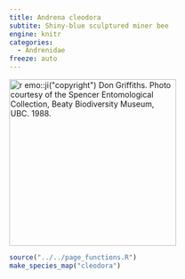 ```yaml
---
title: Andrena cleodora
subtite: Shiny-blue sculptured miner bee
engine: knitr
categories:
  - Andrenidae
freeze: auto
---
```

[![`r emo::ji("copyright")` Don Griffiths. Photo courtesy of the Spencer Entomological Collection, Beaty Biodiversity Museum, UBC. 1988.](https://www.zoology.ubc.ca/entomology/main/Hymenoptera/Andrenidae/Andrena%20cleodora%20female%20(3lateral).jpg){height=300}](https://www.zoology.ubc.ca/entomology/main/Hymenoptera/Andrenidae/Andrena%20cleodora.php)

```r
source("../../page_functions.R")
make_species_map("cleodora")
```
